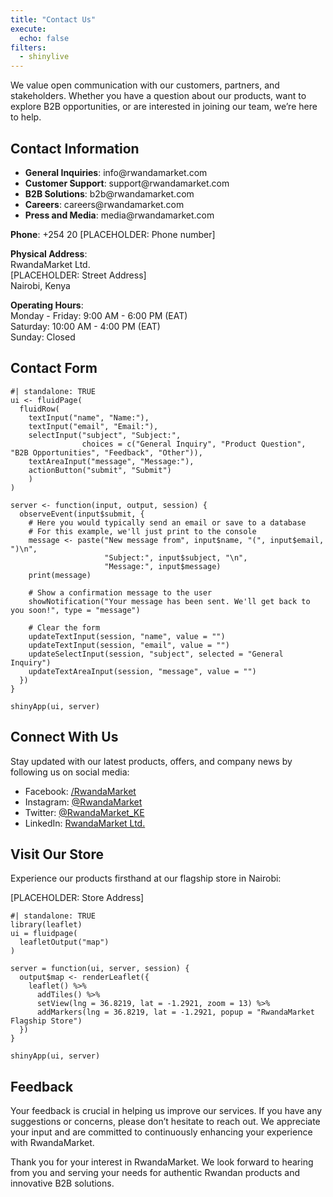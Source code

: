 ```yaml
---
title: "Contact Us"
execute: 
  echo: false
filters: 
  - shinylive
---
```


We value open communication with our customers, partners, and stakeholders. Whether you have a question about our products, want to explore B2B opportunities, or are interested in joining our team, we're here to help.

## Contact Information

- **General Inquiries**: info@rwandamarket.com
- **Customer Support**: support@rwandamarket.com
- **B2B Solutions**: b2b@rwandamarket.com
- **Careers**: careers@rwandamarket.com
- **Press and Media**: media@rwandamarket.com

**Phone**: +254 20 [PLACEHOLDER: Phone number]

**Physical Address**:  
RwandaMarket Ltd.  
[PLACEHOLDER: Street Address]  
Nairobi, Kenya

**Operating Hours**:  
Monday - Friday: 9:00 AM - 6:00 PM (EAT)  
Saturday: 10:00 AM - 4:00 PM (EAT)  
Sunday: Closed

## Contact Form

```shinylive-r
#| standalone: TRUE
ui <- fluidPage(
  fluidRow(
    textInput("name", "Name:"),
    textInput("email", "Email:"),
    selectInput("subject", "Subject:", 
                choices = c("General Inquiry", "Product Question", "B2B Opportunities", "Feedback", "Other")),
    textAreaInput("message", "Message:"),
    actionButton("submit", "Submit")
    )
)

server <- function(input, output, session) {
  observeEvent(input$submit, {
    # Here you would typically send an email or save to a database
    # For this example, we'll just print to the console
    message <- paste("New message from", input$name, "(", input$email, ")\n",
                     "Subject:", input$subject, "\n",
                     "Message:", input$message)
    print(message)
    
    # Show a confirmation message to the user
    showNotification("Your message has been sent. We'll get back to you soon!", type = "message")
    
    # Clear the form
    updateTextInput(session, "name", value = "")
    updateTextInput(session, "email", value = "")
    updateSelectInput(session, "subject", selected = "General Inquiry")
    updateTextAreaInput(session, "message", value = "")
  })
}

shinyApp(ui, server)
```


## Connect With Us

Stay updated with our latest products, offers, and company news by following us on social media:

- Facebook: [/RwandaMarket](https://www.facebook.com)
- Instagram: [@RwandaMarket](https://www.instagram.com)
- Twitter: [@RwandaMarket_KE](https://www.twitter.com)
- LinkedIn: [RwandaMarket Ltd.](https://www.linkedin.com)

## Visit Our Store

Experience our products firsthand at our flagship store in Nairobi:

[PLACEHOLDER: Store Address]

```shinylive-r
#| standalone: TRUE
library(leaflet)
ui = fluidpage(
  leafletOutput("map")
)

server = function(ui, server, session) {
  output$map <- renderLeaflet({
    leaflet() %>%
      addTiles() %>%
      setView(lng = 36.8219, lat = -1.2921, zoom = 13) %>%
      addMarkers(lng = 36.8219, lat = -1.2921, popup = "RwandaMarket      Flagship Store")
  })
}

shinyApp(ui, server)
```

## Feedback

Your feedback is crucial in helping us improve our services. If you have any suggestions or concerns, please don't hesitate to reach out. We appreciate your input and are committed to continuously enhancing your experience with RwandaMarket.

Thank you for your interest in RwandaMarket. We look forward to hearing from you and serving your needs for authentic Rwandan products and innovative B2B solutions.